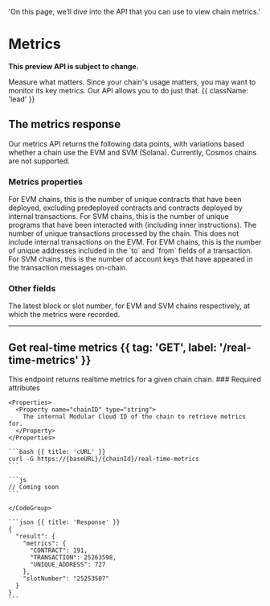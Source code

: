   'On this page, we’ll dive into the API that you can use to view chain metrics.'

# Metrics

**This preview API is subject to change.**

Measure what matters. Since your chain's usage matters, you may want to monitor its key metrics. Our API allows you to do just that. {{ className: 'lead' }}

## The metrics response

Our metrics API returns the following data points, with variations based whether a chain use the EVM and SVM (Solana). Currently, Cosmos chains are not supported.

### Metrics properties

<Properties>
  <Property name="CONTRACT" type="number">
    For EVM chains, this is the number of unique contracts that have been deployed, excluding predeployed contracts and contracts deployed by internal transactions. For SVM chains, this is the number of unique programs that have been interacted with (including inner instructions).
  </Property>
  <Property name="TRANSACTION" type="number">
    The number of unique transactions processed by the chain. This does not include internal transactions on the EVM.
  </Property>
  <Property name="UNIQUE_ADDRESS" type="number">
    For EVM chains, this is the number of unique addresses included in the `to` and `from` fields of a transaction. For SVM chains, this is the number of account keys that have appeared in the transaction messages on-chain.
  </Property>
</Properties>

### Other fields

<Properties>
  <Property name="blockNumber | slotNumber" type="string">
    The latest block or slot number, for EVM and SVM chains respectively, at which the metrics were recorded.
  </Property>
</Properties>

---

## Get real-time metrics {{ tag: 'GET', label: '/real-time-metrics' }}

<Row>
  <Col>
    This endpoint returns realtime metrics for a given chain chain.
    ### Required attributes

    <Properties>
      <Property name="chainID" type="string">
        The internal Modular Cloud ID of the chain to retrieve metrics for.
      </Property>
    </Properties>
  </Col>
  <Col sticky>
    <CodeGroup title="Request" tag="GET" label="/real-time-metrics">

    ```bash {{ title: 'cURL' }}
    curl -G https://{baseURL}/{chainId}/real-time-metrics
    ```

    ```js
    // Coming soon
    ```

    </CodeGroup>

    ```json {{ title: 'Response' }}
    {
      "result": {
        "metrics": {
          "CONTRACT": 191,
          "TRANSACTION": 25263598,
          "UNIQUE_ADDRESS": 727
        },
        "slotNumber": "25253507"
      }
    }
    ```

  </Col>
</Row>
